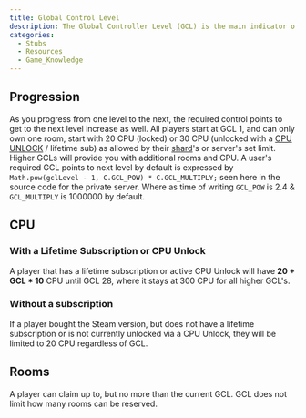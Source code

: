 ```yaml
---
title: Global Control Level
description: The Global Controller Level (GCL) is the main indicator of progression in the game. Much like Room Controller Levels, it is advanced by spending energy on upgrading the Room Controllers. The Global Controller Level is however, an accumulation of the total amount of energy that has been spent on upgrading room controllers, across any player owned rooms. A player will retain their GCL between respawns.
categories:
  - Stubs
  - Resources
  - Game_Knowledge
---
```


## Progression

As you progress from one level to the next, the required control points to get to the next level increase as well. All players start at GCL 1, and can only own one room, start with 20 CPU (locked) or 30 CPU (unlocked with a [CPU UNLOCK](/Account-level_Resource) / lifetime sub) as allowed by their [shard](/Shard)'s or server's set limit. Higher GCLs will provide you with additional rooms and CPU. A user's required GCL points to next level by default is expressed by `Math.pow(gclLevel - 1, C.GCL_POW) * C.GCL_MULTIPLY;` seen here in the source code for the private server. Where as time of writing `GCL_POW` is 2.4 & `GCL_MULTIPLY` is 1000000 by default.

## CPU

### With a Lifetime Subscription or CPU Unlock

A player that has a lifetime subscription or active CPU Unlock will have **20 + GCL * 10** CPU until GCL 28, where it stays at 300 CPU for all higher GCL's.

### Without a subscription

If a player bought the Steam version, but does not have a lifetime subscription or is not currently unlocked via a CPU Unlock, they will be limited to 20 CPU regardless of GCL.

## Rooms

A player can claim up to, but no more than the current GCL. GCL does not limit how many rooms can be reserved.
